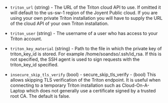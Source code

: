 <!-- Code generated from the comments of the AccessConfig struct in builder/triton/access_config.go; DO NOT EDIT MANUALLY -->

- `triton_url` (string) - The URL of the Triton cloud API to use. If omitted
  it will default to the us-sw-1 region of the Joyent Public cloud. If you
  are using your own private Triton installation you will have to supply the
  URL of the cloud API of your own Triton installation.

- `triton_user` (string) - The username of a user who has access to your
  Triton account.

- `triton_key_material` (string) - Path to the file in which the private key
  of triton_key_id is stored. For example /home/soandso/.ssh/id_rsa. If
  this is not specified, the SSH agent is used to sign requests with the
  triton_key_id specified.

- `insecure_skip_tls_verify` (bool) - secure_skip_tls_verify - (bool) This allows skipping TLS verification
  of the Triton endpoint. It is useful when connecting to a temporary Triton
  installation such as Cloud-On-A-Laptop which does not generally use a
  certificate signed by a trusted root CA. The default is false.

